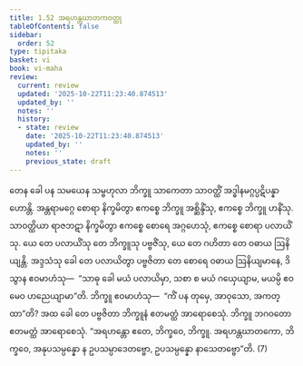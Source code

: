 ```yaml
---
title: 1.52 အရဟန္တဃာတကဝတ္ထု
tableOfContents: false
sidebar:
  order: 52
type: tipitaka
basket: vi
book: vi-maha
review:
  current: review
  updated: '2025-10-22T11:23:40.874513'
  updated_by: ''
  notes: ''
  history:
  - state: review
    date: '2025-10-22T11:23:40.874513'
    updated_by: ''
    notes: ''
    previous_state: draft
---
```



<ReviewStatus review={frontmatter.review} showDetails={true} />

<HypothesisAnnotation frontmatter={frontmatter} />

<DynamicBreadcrumb />

<Division number="114" book="vi-maha" e="ch" v="3" p="123">

<Paragraph number="488" book="vi-maha">
တေန ခေါ ပန သမယေန သမ္ဗဟုလာ ဘိက္ခူ သာကေတာ သာဝတ္ထိံ အဒ္ဓါနမဂ္ဂပ္ပဋိပန္နာ ဟောန္တိ. အန္တရာမဂ္ဂေ စောရာ နိက္ခမိတွာ ဧကစ္စေ ဘိက္ခူ အစ္ဆိန္ဒိံသု, ဧကစ္စေ ဘိက္ခူ ဟနိံသု. သာဝတ္ထိယာ ရာဇဘဋာ နိက္ခမိတွာ ဧကစ္စေ စောရေ အဂ္ဂဟေသုံ, ဧကစ္စေ စောရာ ပလာယိံသု. ယေ တေ ပလာယိံသု တေ ဘိက္ခူသု ပဗ္ဗဇိံသု, ယေ တေ ဂဟိတာ တေ ဝဓာယ ဩနိယျန္တိ. အဒ္ဒသံသု ခေါ တေ ပလာယိတွာ ပဗ္ဗဇိတာ တေ စောရေ ဝဓာယ ဩနိယျမာနေ, ဒိသွာန ဧဝမာဟံသု—  “သာဓု ခေါ မယံ ပလာယိမှာ, သစာ စ မယံ ဂယှေယျာမ, မယမ္ပိ ဧဝမေဝ ဟညေယျာမာ”တိ. ဘိက္ခူ ဧဝမာဟံသု—  “ကိံ ပန တုမှေ, အာဝုသော, အကတ္ထာ”တိ? အထ ခေါ တေ ပဗ္ဗဇိတာ ဘိက္ခူနံ ဧတမတ္ထံ အာရောစေသုံ. ဘိက္ခူ ဘဂဝတော ဧတမတ္ထံ အာရောစေသုံ. “အရဟန္တော ဧတေ, ဘိက္ခဝေ, ဘိက္ခူ. အရဟန္တဃာတကော, ဘိက္ခဝေ, အနုပသမ္ပန္နော န ဥပသမ္ပာဒေတဗ္ဗော, ဥပသမ္ပန္နော နာသေတဗ္ဗော”တိ. (7)
</Paragraph>
</Division>